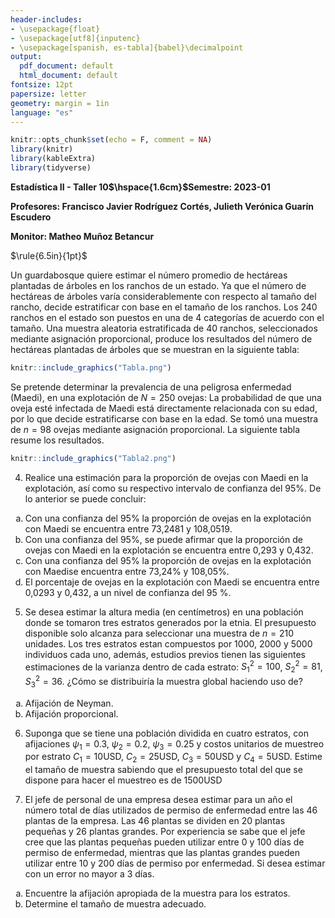 ```yaml
---
header-includes:
- \usepackage{float}
- \usepackage[utf8]{inputenc}
- \usepackage[spanish, es-tabla]{babel}\decimalpoint
output:
  pdf_document: default
  html_document: default
fontsize: 12pt
papersize: letter
geometry: margin = 1in
language: "es"
---
```


```r
knitr::opts_chunk$set(echo = F, comment = NA)
library(knitr)
library(kableExtra)
library(tidyverse)
```


**Estadística II - Taller 10$\hspace{1.6cm}$Semestre: 2023-01**

**Profesores: Francisco Javier Rodríguez Cortés, Julieth Verónica Guarín Escudero**

**Monitor: Matheo Muñoz Betancur**

$\rule{6.5in}{1pt}$

\textbf{Responda las preguntas de 1 a 3 apoyado en la siguiente información}

Un guardabosque quiere estimar el número promedio de hectáreas plantadas de árboles en los ranchos de un estado. Ya que el número de hectáreas de árboles varía considerablemente con respecto al tamaño del rancho, decide estratificar con base en el tamaño de los ranchos. Los 240 ranchos en el estado son puestos en una de 4 categorías de acuerdo con el tamaño. Una muestra aleatoria estratificada de 40 ranchos, seleccionados mediante asignación proporcional, produce los resultados del número de hectáreas plantadas de árboles que se muestran en la siguiente tabla:

```r
knitr::include_graphics("Tabla.png")
```

\begin{enumerate}

\item Realice una estimación para el número promedio de hectáreas plantadas de árboles en los
ranchos de los estratos 1 y 2, y realice su respectivo intervalo de confianza del 95\%. 
\item Al realizar una estimación para el número promedio de hectáreas plantadas de árboles en
los ranchos del estado, y su respectivo intervalo de confianza del 95\%, se obtiene:
   a. 212.69 y (205.6, 312.8)\\
   b. 207.4399 y (173.8382, 259.45)\\
   c. 212.942 y (177.4371, 249.62)\\
   d. Ninguna de las anteriores
\item  Encuentre un intervalo de confianza del 90\% para el total de hectáreas plantadas en los
ranchos del estado.
\end{enumerate}


\textbf{Responda la preguntas 4 con base en la siguiente información:}

Se pretende determinar la prevalencia de una peligrosa enfermedad (Maedi), en una explotación
de $N = 250$ ovejas: La probabilidad de que una oveja esté infectada de Maedi está directamente
relacionada con su edad, por lo que decide estratificarse con base en la edad. Se tomó una
muestra de $n = 98$ ovejas mediante asignación proporcional. La siguiente tabla resume los
resultados.

```r
knitr::include_graphics("Tabla2.png")
```

4. Realice una estimación para la proporción de ovejas con Maedi en la explotación, así como
su respectivo intervalo de confianza del 95\%. De lo anterior se puede concluir:
  a. Con una confianza del 95\% la proporción de ovejas en la explotación con Maedi se encuentra entre 73,2481 y 108,0519.  
  b. Con una confianza del 95\%, se puede afirmar que la proporción de ovejas con Maedi en la explotación se encuentra entre 0,293 y 0,432.
  c. Con una confianza del 95\% la proporción de ovejas en la explotación con Maedise encuentra entre 73,24\% y 108,05\%. 
  d. El porcentaje de ovejas en la explotación con Maedi se encuentra entre 0,0293 y 0,432, a un nivel de confianza del 95 \%.

5. Se desea estimar la altura media (en centímetros) en una población donde se tomaron tres estratos generados por la etnia. El presupuesto disponible solo alcanza para seleccionar una muestra de $n = 210$ unidades. Los tres estratos estan compuestos por 1000, 2000 y 5000 individuos cada uno, además, estudios previos tienen las siguientes estimaciones de la varianza dentro de cada estrato: $S^2_1 = 100$, $S^2_2 = 81$, $S^2_3 = 36$. ¿Cómo se distribuiría la muestra global haciendo uso de?

a) Afijación de Neyman.
b) Afijación proporcional.

6. Suponga que se tiene una población dividida en cuatro estratos, con afijaciones
$\psi_1 = 0.3$, $\psi_2 = 0.2$, $\psi_3 = 0.25$ y costos unitarios de muestreo por estrato $C_1 = 10$USD, $C_2 = 25$USD, $C_3 = 50$USD y $C_4 = 5$USD. Estime el tamaño de muestra sabiendo que el presupuesto total del que se dispone para hacer el muestreo es de 1500USD

4. El jefe de personal de una empresa desea estimar para un año el número total de días utilizados de permiso de enfermedad entre las 46 plantas de la empresa. Las 46 plantas se dividen en 20 plantas pequeñas y 26 plantas grandes. Por experiencia se sabe que el jefe cree que las plantas pequeñas pueden utilizar entre 0 y 100 días de permiso de enfermedad, mientras que las plantas grandes pueden utilizar entre 10 y 200 días de permiso por enfermedad. Si desea estimar con un error no mayor a 3 días.

a) Encuentre la afijación apropiada de la muestra para los estratos.
b) Determine el tamaño de muestra adecuado.


